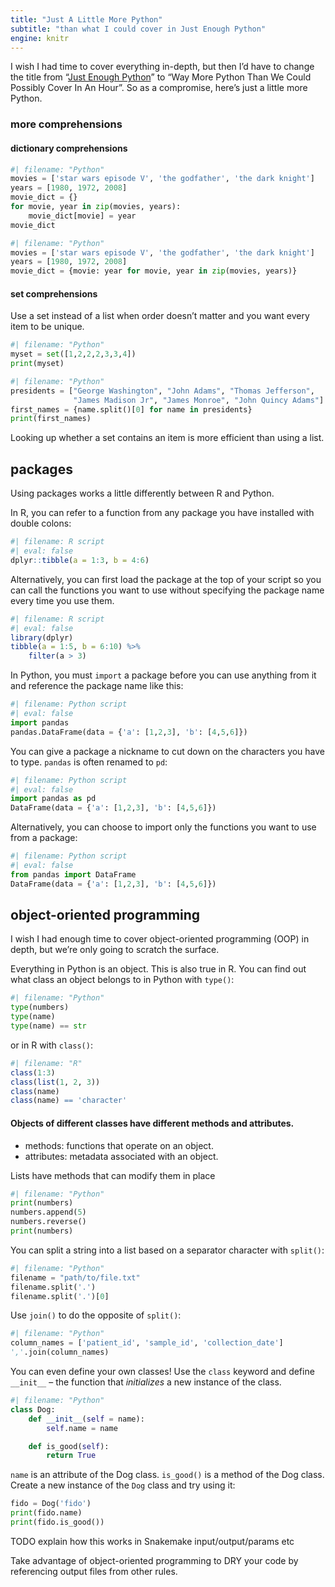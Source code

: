 ```yaml
---
title: "Just A Little More Python"
subtitle: "than what I could cover in Just Enough Python"
engine: knitr
---
```


I wish I had time to cover everything in-depth, but then I'd have to change the 
title from "[Just Enough Python](just-enough-python.qmd)" to "Way More Python 
Than We Could Possibly Cover In An Hour". 
So as a compromise, here's just a little more Python.

<!--
# topics i wish i had time to cover 
## mutability
## iterables, iterators, generators
## reading & writing files


## mutability

TODO
-->
### more comprehensions

#### dictionary comprehensions

```python
#| filename: "Python"
movies = ['star wars episode V', 'the godfather', 'the dark knight']
years = [1980, 1972, 2008]
movie_dict = {}
for movie, year in zip(movies, years):
    movie_dict[movie] = year
movie_dict
```


```python
#| filename: "Python"
movies = ['star wars episode V', 'the godfather', 'the dark knight']
years = [1980, 1972, 2008]
movie_dict = {movie: year for movie, year in zip(movies, years)}
```

#### set comprehensions

Use a set instead of a list when order doesn't matter and you want every item
to be unique. 

```python
#| filename: "Python"
myset = set([1,2,2,2,3,3,4])
print(myset)
```

```python
#| filename: "Python"
presidents = ["George Washington", "John Adams", "Thomas Jefferson", 
              "James Madison Jr", "James Monroe", "John Quincy Adams"]
first_names = {name.split()[0] for name in presidents}
print(first_names)
```

Looking up whether a set contains an item is more efficient than using a list.

## packages

Using packages works a little differently between R and Python.

In R, you can refer to a function from any package you have installed with double colons:

```R
#| filename: R script
#| eval: false
dplyr::tibble(a = 1:3, b = 4:6)
```

Alternatively, you can first load the package at the top of your script so you
can call the functions you want to use without specifying the package name every
time you use them.

```R
#| filename: R script
#| eval: false
library(dplyr)
tibble(a = 1:5, b = 6:10) %>%
    filter(a > 3)
```


In Python, you must `import` a package before you can use anything from it and
reference the package name like this:

```python
#| filename: Python script
#| eval: false
import pandas
pandas.DataFrame(data = {'a': [1,2,3], 'b': [4,5,6]})
```

You can give a package a nickname to cut down on the characters you have to type.
`pandas` is often renamed to `pd`:


```python
#| filename: Python script
#| eval: false
import pandas as pd
DataFrame(data = {'a': [1,2,3], 'b': [4,5,6]})
```

Alternatively, you can choose to import only the functions you want to use from a package:

```python
#| filename: Python script
#| eval: false
from pandas import DataFrame
DataFrame(data = {'a': [1,2,3], 'b': [4,5,6]})
```


## object-oriented programming

I wish I had enough time to cover object-oriented programming (OOP) in depth,
but we're only going to scratch the surface.

Everything in Python is an object. This is also true in R.
You can find out what class an object belongs to in Python with `type()`:

```python
#| filename: "Python"
type(numbers)
type(name)
type(name) == str
```

or in R with `class()`:

```r
#| filename: "R"
class(1:3)
class(list(1, 2, 3))
class(name)
class(name) == 'character'
```


#### Objects of different classes have different methods and attributes.

- methods: functions that operate on an object.
- attributes: metadata associated with an object.


Lists have methods that can modify them in place

```python
#| filename: "Python"
print(numbers)
numbers.append(5)
numbers.reverse()
print(numbers)
```

You can split a string into a list based on a separator character with `split()`:

```python
#| filename: "Python"
filename = "path/to/file.txt"
filename.split('.')
filename.split('.')[0]
```

Use `join()` to do the opposite of `split()`:

```python
#| filename: "Python"
column_names = ['patient_id', 'sample_id', 'collection_date']
','.join(column_names)
```

You can even define your own classes! Use the `class` keyword and define `__init__` -- the function that _initializes_ a new instance of the class.

```python
#| filename: "Python"
class Dog:
    def __init__(self = name):
        self.name = name

    def is_good(self):
        return True
```

`name` is an attribute of the Dog class. `is_good()` is a method of the Dog class.
Create a new instance of the `Dog` class and try using it:

```python
fido = Dog('fido')
print(fido.name)
print(fido.is_good())
```


TODO explain how this works in Snakemake input/output/params etc

Take advantage of object-oriented programming to DRY your code by referencing 
output files from other rules.


<!--
## reading & writing files

TODO
-->